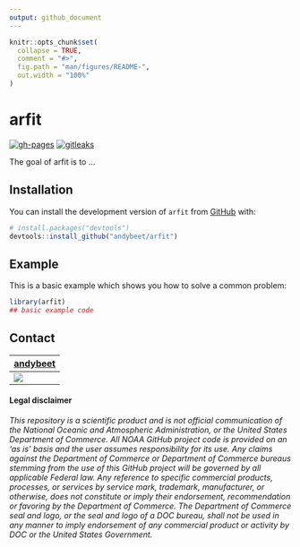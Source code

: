 ```yaml
---
output: github_document
---
```


<!-- README.md is generated from README.Rmd. Please edit that file -->

```r
knitr::opts_chunk$set(
  collapse = TRUE,
  comment = "#>",
  fig.path = "man/figures/README-",
  out.width = "100%"
)
```

# arfit

<!-- badges: start -->
[![gh-pages](https://github.com/andybeet/arfit/actions/workflows/pkgdown.yaml/badge.svg)](https://github.com/andybeet/arfit/actions/workflows/pkgdown.yaml)
[![gitleaks](https://github.com/andybeet/arfit/actions/workflows/gitleaks.yml/badge.svg)](https://github.com/andybeet/arfit/actions/workflows/gitleaks.yml)
<!-- badges: end -->

The goal of arfit is to ...

## Installation

You can install the development version of `arfit` from [GitHub](https://github.com/andybeet/arfit) with:

``` r
# install.packages("devtools")
devtools::install_github("andybeet/arfit")
```

## Example

This is a basic example which shows you how to solve a common problem:

```r
library(arfit)
## basic example code
```

## Contact

| [andybeet](https://github.com/andybeet)                                                         |
|-------------------------------------------------------------------------------------------------|
| [![](https://avatars1.githubusercontent.com/u/22455149?s=100&v=4)](https://github.com/andybeet) |

#### Legal disclaimer

*This repository is a scientific product and is not official
communication of the National Oceanic and Atmospheric Administration, or
the United States Department of Commerce. All NOAA GitHub project code
is provided on an ‘as is’ basis and the user assumes responsibility for
its use. Any claims against the Department of Commerce or Department of
Commerce bureaus stemming from the use of this GitHub project will be
governed by all applicable Federal law. Any reference to specific
commercial products, processes, or services by service mark, trademark,
manufacturer, or otherwise, does not constitute or imply their
endorsement, recommendation or favoring by the Department of Commerce.
The Department of Commerce seal and logo, or the seal and logo of a DOC
bureau, shall not be used in any manner to imply endorsement of any
commercial product or activity by DOC or the United States Government.*

